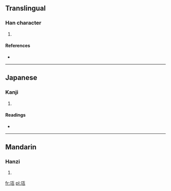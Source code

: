 ==Translingual==

===Han character===
{{Han char|rn=98|rad=瓦|as=03|sn=8|four=1111<sub>7</sub>|canj=一一女弓 (MMVN)}}

# {{defn|Han|sort=瓦03}}

====References====
* {{Han ref|kx=0748.080|dkj=21448|dj=1156.130|hdz=21421.070|uh=74E8|ud=29928|bh=CD6F|bd=52591}}

----

==Japanese==

===Kanji===
{{ja-kanji|grade=|rs=瓦03}}

# {{defn|Japanese|sort=瓦03}}

====Readings====
* {{ja-readings|on=[[こう]] (kō)|kun=|nanori=}}

----

==Mandarin==

===Hanzi===
{{cmn-hanzi|pin=[[hóng]] ([[hong2]]), [[jiāng]] ([[jiang1]])|wg=hung<sup>2</sup>, chiang<sup>1</sup>}}

# {{defn|Mandarin|sort=瓦03}}

[[fr:瓨]]
[[pl:瓨]]